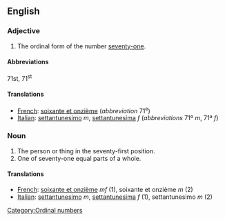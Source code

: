 ==English==

===Adjective===
# The ordinal form of the number [[seventy-one]].

====Abbreviations====
71st, 71<sup>st</sup>

====Translations====

*[[French]]: [[soixante et onzième]] (''abbreviation'' 71<sup>e</sup>)
*[[Italian]]: [[settantunesimo]] ''m'', [[settantunesima]] ''f'' (''abbreviations'' 71º ''m'', 71ª ''f'')

===Noun===

#The person or thing in the seventy-first position.
#One of seventy-one equal parts of a whole.

====Translations====

*[[French]]: [[soixante et onzième]]  ''mf'' (1), soixante et onzième ''m'' (2)
*[[Italian]]: [[settantunesimo]] ''m'', [[settantunesima]] ''f'' (1), settantunesimo ''m'' (2)

[[Category:Ordinal numbers]]